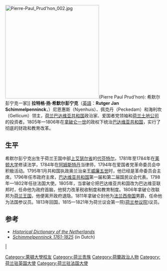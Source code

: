 [[Image:Pierre-Paul_Prud'hon_002.jpg|300px]](Pierre Paul Prud'hon): 希默尔彭宁克一家]]
'''拉特格·扬·希默尔彭宁克'''（[[英語|英語]]：'''Rutger Jan Schimmelpenninck'''，{{bd|1761年|10月31日|1825年|2月15日}}）尼恩惠斯（Nyenhuis）、佩克丹（Peckedam）和海利坎（Gellicum）领主，[[荷兰|荷兰]][[巴达维亚共和国|巴达维亚共和国]]政治家、爱国者党领袖和[[荷兰土地公司|荷兰土地公司]]的投资者。1805年—1806年在[[拿破仑一世|拿破仑一世]]的政权下统治[[巴达维亚共和国|巴达维亚共和国]]，实行了彻底的财政和教育改革。

==生平==
希默尔彭宁克出生于荷兰王国中部[[上艾瑟尔省|上艾瑟尔省]]的[[代芬特尔|代芬特尔]]，1781年至1784年在[[莱顿大学|莱顿大学]]修读法学，1784年在[[阿姆斯特丹|阿姆斯特丹]]当律师，1794年在爱国者党革命委员会中积极活动。1795年1月共和国执政奥兰治亲王[[威廉五世_(奥兰治)|威廉五世]]时，他已经是革命委员会主席。1796年任市政府主席，[[巴达维亚共和国|巴达维亚共和国]]第一届和第二届国民议会代表。1798年—1802年任驻法国大使。1805年，当拿破仑把巴达维亚共和国改为巴达维亚联邦时，任命他为政府首脑，他努力改革税收制度和教育制度。1806年拿破仑改联邦为[[荷兰王国|荷兰王国]]，他便离开政府退隐。1811年拿破仑封他为[[法兰西帝国|法兰西帝国]]男爵，任命他为法国参议员。1813年回国，1815—1821年为荷兰议会第一院([[荷兰参议院|荷兰参议院]])议员。

==参考==
{{1911}}
*[http://books.google.com/books?id=RZmk_G1JXbMC&lpg=PA203&pg=PA203#v=onepage&f=false ''Historical Dictionary of the Netherlands'']
*[http://books.google.com/books?id=yrMeAAAAMAAJ ''Schimmelpenninck 1761-1825''] {{Wayback|url=http://books.google.com/books?id=yrMeAAAAMAAJ |date=20120617180037 }} (in Dutch)

{{S-start}}
{{s-off}}
{{Succession box |
  title = [[巴达维亚共和国|巴達維亞大議長]] 
  years = 1805 – 1806 |
  before = {{tsl|en|Staatsbewind|Staatsbewind}} |
  after = [[路易·波拿巴|路易一世]]国王}}|
{{S-end}}

{{Authority control}}
{{DEFAULTSORT:Schimmelpenninck, Rutger Jan}}

[[Category:萊頓大學校友|Category:萊頓大學校友]]
[[Category:荷兰贵族|Category:荷兰贵族]]
[[Category:荷蘭政治人物|Category:荷蘭政治人物]]
[[Category:荷兰驻英国大使|Category:荷兰驻英国大使]]
[[Category:荷兰驻法国大使|Category:荷兰驻法国大使]]